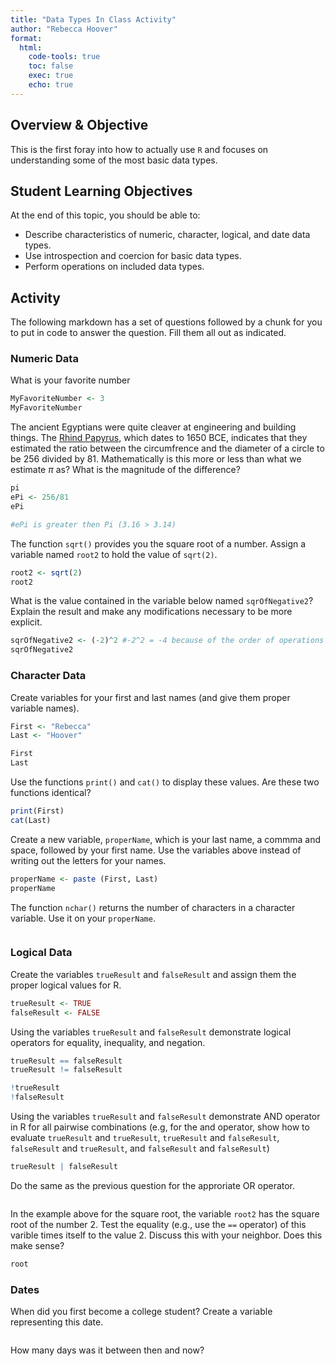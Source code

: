 ```yaml
---
title: "Data Types In Class Activity"
author: "Rebecca Hoover"
format: 
  html:
    code-tools: true
    toc: false
    exec: true
    echo: true
---
```


## Overview & Objective

This is the first foray into how to actually use `R` and focuses on understanding some of the most basic data types.

## Student Learning Objectives

At the end of this topic, you should be able to:  

 - Describe characteristics of numeric, character, logical, and date data types.  
 - Use introspection and coercion for basic data types. 
 - Perform operations on included data types.  


## Activity

The following markdown has a set of questions followed by a chunk for you to put in code to answer the question.  Fill them all out as indicated.


### Numeric Data

What is your favorite number

```r
MyFavoriteNumber <- 3
MyFavoriteNumber

```


The ancient Egyptians were quite cleaver at engineering and building things.  The [Rhind Papyrus](https://en.wikipedia.org/wiki/Rhind_Mathematical_Papyrus), which dates to 1650 BCE, indicates that they estimated the ratio between the circumfrence and the diameter of a circle to be 256 divided by 81.  Mathematically is this more or less than what we estimate $\pi$ as?  What is the magnitude of the difference?

```r
pi
ePi <- 256/81
ePi

#ePi is greater then Pi (3.16 > 3.14)
```



The function `sqrt()` provides you the square root of a number. Assign a variable named `root2` to hold the value of `sqrt(2)`.

```r
root2 <- sqrt(2)
root2
```


What is the value contained in the variable below named `sqrOfNegative2`?  Explain the result and make any modifications necessary to be more explicit.

```r
sqrOfNegative2 <- (-2)^2 #-2^2 = -4 because of the order of operations
sqrOfNegative2
```



### Character Data

Create variables for your first and last names (and give them proper variable names).

```r
First <- "Rebecca"
Last <- "Hoover"

First
Last

```


Use the functions `print()` and `cat()` to display these values.  Are these two functions identical?

```r
print(First)
cat(Last)
```


Create a new variable, `properName`, which is your last name, a commma and space, followed by your first name.  Use the variables above instead of writing out the letters for your names.

```r
properName <- paste (First, Last)
properName
```


The function `nchar()` returns the number of characters in a character variable.  Use it on your `properName`.

```r

```


### Logical Data 

Create the variables `trueResult` and `falseResult` and assign them the proper logical values for R.

```r
trueResult <- TRUE
falseResult <- FALSE
```


Using the variables `trueResult` and `falseResult` demonstrate logical operators for equality, inequality, and negation.

```r
trueResult == falseResult 
trueResult != falseResult

!trueResult
!falseResult
```


Using the variables `trueResult` and `falseResult` demonstrate AND operator in R for all pairwise combinations (e.g, for the and operator, show how to evaluate `trueResult` and `trueResult`, `trueResult` and `falseResult`, `falseResult` and `trueResult`, and `falseResult` and `falseResult`)

```r
trueResult | falseResult


```

Do the same as the previous question for the approriate OR operator.

```r

```




In the example above for the square root, the variable `root2` has the square root of the number $2$.  Test the equality (e.g., use the `==` operator) of this varible times itself to the value $2$. Discuss this with your neighbor.  Does this make sense?

```r
root
```



### Dates


When did you first become a college student?  Create a variable representing this date.

```r

```


How many days was it between then and now?

```r

```


